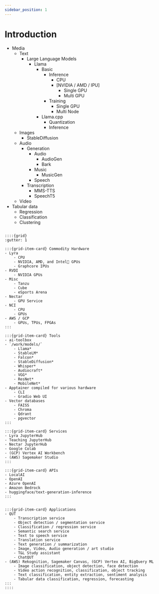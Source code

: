 ```yaml
---
sidebar_position: 1
---
```


# Introduction

- Media
  - Text
    - Large Language Models
      - Llama
        - Basic
          - Inference
            - CPU
            - [NVIDIA / AMD / IPU]
              - Single GPU
              - Multi GPU
          - Training
            - Single GPU
            - Multi Node
        - Llama.cpp
          - Quantization
          - Inference
  - Images
    - StableDiffusion
  - Audio
    - Generation
      - Audio
        - AudioGen
        - Bark
      - Music
        - MusicGen
      - Speech
    - Transcription
      - MMS-TTS
      - SpeechT5
  - Video
- Tabular data
  - Regression
  - Classification
  - Clustering

````{div} full-width

::::{grid}
:gutter: 1

:::{grid-item-card} Commodity Hardware
- Lyra
    - CPU
    - NVIDIA, AMD, and Intel🤞 GPUs
    - Graphcore IPUs
- RVDI
    - NVIDIA GPUs
- Misc
    - Tanzu
    - Cube
    - eSports Arena
- Nectar
    - GPU Service
- NCI
    - CPU
    - GPUs
- AWS / GCP
    - GPUs, TPUs, FPGAs
:::

:::{grid-item-card} Tools
- ai-toolbox
- `/work/models/`
    - Llama*
    - StableLM*
    - Falcon*
    - StableDiffusion*
    - Whisper*
    - Audiocraft*
    - VGG*
    - ResNet*
    - MobileNet*
- Apptainer compiled for various hardware
    - CLI
    - Gradio Web UI
- Vector databases
    - FAISS
    - Chroma
    - Qdrant
    - pgvector
:::

:::{grid-item-card} Services
- Lyra JupyterHub
- Teaching JupyterHub
- Nectar JupyterHub
- Google Colab
- (GCP) Vertex AI Workbench
- (AWS) Sagemaker Studio
:::

:::{grid-item-card} APIs
- LocalAI
- OpenAI
- Azure OpenAI
- Amazon Bedrock
- huggingface/text-generation-inference
:::


:::{grid-item-card} Applications
- QUT
    - Transcription service
    - Object detection / segmentation service
    - Classification / regression service
    - Semantic search service
    - Text to speech service
    - Translation service
    - Text generation / summarization
    - Image, Video, Audio generation / art studio
    - T&L Study assistant
    - ChatQUT
- (AWS) Rekognition, Sagemaker Canvas, (GCP) Vertex AI, BigQuery ML
    - Image classification, object detection, face detection
    - Video action recognition, classification, object tracking
    - Text classification, entity extraction, sentiment analysis
    - Tabular data classification, regression, forecasting
:::
::::

````
